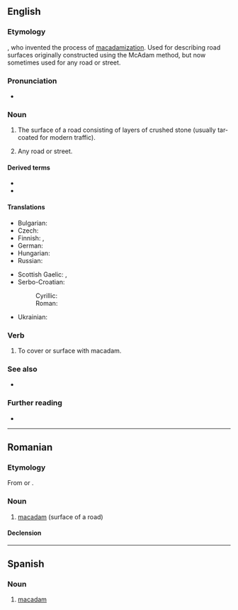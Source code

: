 {{also|Macadam|MacAdam}}
==English==

===Etymology===
{{named-after|en|John Loudon McAdam|wplink==|born=1756|died=1836|nat=Scottish|occ=engineer}}, who invented the process of [[macadamization]]. Used for describing road surfaces originally constructed using the McAdam method, but now sometimes used for any road or street.

===Pronunciation===
* {{a|RP}} {{IPA|en|/məˈkædəm/}}

===Noun===
{{en-noun|~}}

# {{lb|en|uncountable}} The surface of a road consisting of layers of crushed stone (usually tar-coated for modern traffic).
# {{lb|en|US|dated|countable}} Any road or street.

====Derived terms====
* {{l|en|tarmac}}
* {{l|en|tarmacadam}}

====Translations====
{{trans-top|surface of a road}}
* Bulgarian: {{t+|bg|макадам|m}}
* Czech: {{t+|cs|makadam|m}}
* Finnish: {{t+|fi|sepeli}}, {{t+|fi|murske}}
* German: {{t+|de|Makadam|m|n}}
* Hungarian: {{t|hu|makadám}}
* Russian: {{t+|ru|ще́бень|m}}
{{trans-mid}}
* Scottish Gaelic: {{t|gd|bìth|f}}, {{t|gd|teàrr|f}}
* Serbo-Croatian:
*: Cyrillic: {{t|sh|макадам|m|sc=Cyrl}}
*: Roman: {{t+|sh|makadam|m}}
* Ukrainian: {{t|uk|макадам|m}}
{{trans-bottom}}

===Verb===
{{en-verb|pres_ptc2=macadamming|past2=macadammed}}

# {{lb|en|transitive}} To cover or surface with macadam.

===See also===
* {{l|en|asphalt}}

===Further reading===
* {{pedia}}

----

==Romanian==

===Etymology===
From {{bor|ro|fr|macadam}} or {{bor|ro|de|Makadam}}.

===Noun===
{{ro-noun|n|macadamuri}}

# [[macadam]] (surface of a road)

====Declension====
{{ro-noun-n-uri}}
----

==Spanish==

===Noun===
{{es-noun|m|+|pl2=macadam}}

# [[#English|macadam]]